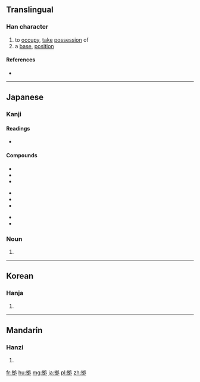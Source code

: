 ==Translingual==

===Han character===
{{Han char|rn=64|rad=手|as=05|sn=8|four=|canj=手竹水弓 (QHEN)|ids=⿰[[扌]][[処]]}}

# to [[occupy]], [[take]] [[possession]] of
# a [[base]], [[position]]

====References====
* {{Han ref|kx=0427.161|dkj=11985|dj=0776.110|hdz=31856.031|uh=62E0|ud=25312}}

----

==Japanese==

===Kanji===
{{ja-kanji|grade=c|rs=手05|style=s|kyu=據}}

====Readings====
* {{ja-readings|goon=[[こ]] (ko)|kanon=[[きょ]] (kyo)|kun=[[よる]] (yoru)}}

====Compounds====
{{top3}}
*{{l|ja|sc=Jpan|証拠|tr=しょうこ, shōko}}
*{{l|ja|sc=Jpan|根拠|tr=こんきょ, konkyo}}
*{{l|ja|sc=Jpan|拠点|tr=きょてん, kyoten}}
{{mid3}}
*{{l|ja|sc=Jpan|人証|tr=にんしょう, ninshō}}
*{{l|ja|sc=Jpan|人的証拠|tr=じんてきしょうこ, jintekishōko}}
*{{l|ja|sc=Jpan|物的証拠|tr=ぶってきしょうこ, buttekishōko}}
{{mid3}}
*{{l|ja|sc=Jpan|物証|tr=ぶっしょう, busshō}}
*{{l|ja|sc=Jpan|準拠|tr=じゅんきょ, junkyo}}
{{bottom}}

===Noun===
{{ja-noun|よりどころ}}

# {{alternative form of|拠り所|lang=ja}}

----

==Korean==

===Hanja===
{{ko-hanja|hangeul=거|eumhun=|rv=geo|mr=kŏ|y=ke}}

# {{defn|lang=ko|sort=手05}}

----

==Mandarin==

===Hanzi===
{{cmn-hanzi|pin=[[jù]] ([[ju4]])|wg=chü<sup>4</sup>}}

# {{defn|lang=cmn|sort=手05}}

[[fr:拠]]
[[hu:拠]]
[[mg:拠]]
[[ja:拠]]
[[pl:拠]]
[[zh:拠]]